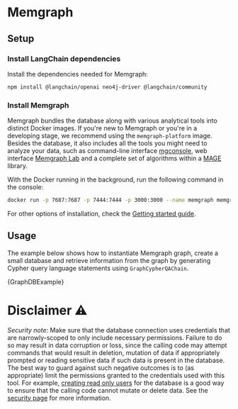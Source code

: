 # Memgraph

## Setup

### Install LangChain dependencies

Install the dependencies needed for Memgraph:


<IntegrationInstallTooltip></IntegrationInstallTooltip>

```bash npm2yarn
npm install @langchain/openai neo4j-driver @langchain/community
```

### Install Memgraph

Memgraph bundles the database along with various analytical tools into distinct
Docker images. If you're new to Memgraph or you're in a developing stage, we
recommend using the `memgraph-platform` image. Besides the database, it also
includes all the tools you might need to analyze your data, such as command-line
interface [mgconsole](https://memgraph.com/docs/getting-started/cli), web
interface [Memgraph Lab](https://memgraph.com/docs/data-visualization) and a
complete set of algorithms within a
[MAGE](https://memgraph.com/docs/advanced-algorithms) library.

With the Docker running in the background, run the following command in the
console:
```bash
docker run -p 7687:7687 -p 7444:7444 -p 3000:3000 --name memgraph memgraph/memgraph-platform
```

For other options of installation, check the [Getting started guide](https://memgraph.com/docs/getting-started).

## Usage

The example below shows how to instantiate Memgraph graph, create a small database and retrieve information from the graph by generating Cypher query language statements using `GraphCypherQAChain`.


<CodeBlock language="typescript">{GraphDBExample}</CodeBlock>

# Disclaimer ⚠️

_Security note_: Make sure that the database connection uses credentials that
are narrowly-scoped to only include necessary permissions. Failure to do so may
result in data corruption or loss, since the calling code may attempt commands
that would result in deletion, mutation of data if appropriately prompted or
reading sensitive data if such data is present in the database. The best way to
guard against such negative outcomes is to (as appropriate) limit the
permissions granted to the credentials used with this tool. For example,
[creating read only
users](https://memgraph.com/docs/configuration/security#role-based-access-control-enterprise)
for the database is a good way to ensure that the calling code cannot mutate or
delete data. See the [security page](/docs/security) for more information.
